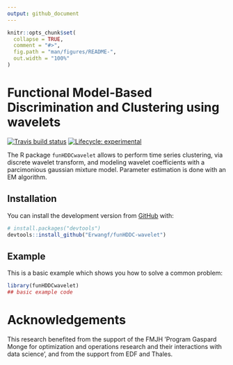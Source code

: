 ```yaml
---
output: github_document
---
```


<!-- README.md is generated from README.Rmd. Please edit that file -->

```r
knitr::opts_chunk$set(
  collapse = TRUE,
  comment = "#>",
  fig.path = "man/figures/README-",
  out.width = "100%"
)
```
# Functional Model-Based Discrimination and Clustering using wavelets

<!-- badges: start -->
[![Travis build status](https://travis-ci.org/Erwangf/funHDDC-wavelet.svg?branch=master)](https://travis-ci.org/Erwangf/funHDDC-wavelet)
[![Lifecycle: experimental](https://img.shields.io/badge/lifecycle-experimental-orange.svg)](https://www.tidyverse.org/lifecycle/#experimental)
<!-- badges: end -->


The R package `funHDDCwavelet` allows to perform time series clustering, via 
discrete wavelet transform, and modeling wavelet coefficients with a 
parcimonious gaussian mixture model. Parameter estimation is done with an EM 
algorithm.

## Installation

You can install the development version from [GitHub](https://github.com/) with:

``` r
# install.packages("devtools")
devtools::install_github("Erwangf/funHDDC-wavelet")
```
## Example

This is a basic example which shows you how to solve a common problem:

```r
library(funHDDCwavelet)
## basic example code
```



# Acknowledgements
This research benefited from the support of the FMJH ’Program Gaspard Monge for optimization and operations research and their interactions with data science’, and from the support from EDF and Thales.



